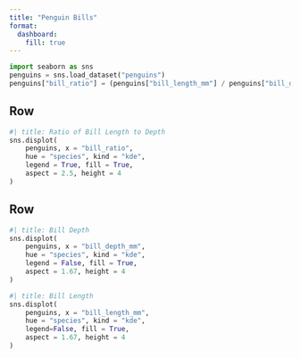 ```yaml
---
title: "Penguin Bills"
format: 
  dashboard: 
    fill: true
---
```


```python
import seaborn as sns
penguins = sns.load_dataset("penguins")
penguins["bill_ratio"] = (penguins["bill_length_mm"] / penguins["bill_depth_mm"])
```

## Row 

```python
#| title: Ratio of Bill Length to Depth
sns.displot(
    penguins, x = "bill_ratio", 
    hue = "species", kind = "kde", 
    legend = True, fill = True,
    aspect = 2.5, height = 4
)
```

## Row 

```python
#| title: Bill Depth
sns.displot(
    penguins, x = "bill_depth_mm", 
    hue = "species", kind = "kde", 
    legend = False, fill = True,
    aspect = 1.67, height = 4
)
```

```python
#| title: Bill Length
sns.displot(
    penguins, x = "bill_length_mm", 
    hue = "species", kind = "kde", 
    legend=False, fill = True,
    aspect = 1.67, height = 4
)
```

